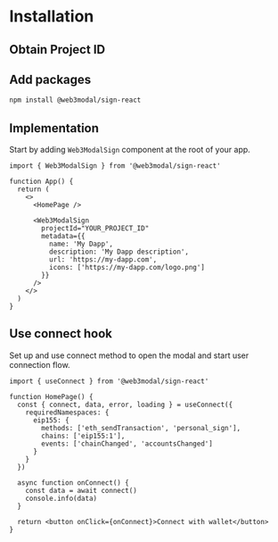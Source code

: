 
# Installation

<SignApiAbout />

## Obtain Project ID

<ObtainProjectIdPartial />

## Add packages

```bash npm2yarn
npm install @web3modal/sign-react
```

## Implementation

Start by adding `Web3ModalSign` component at the root of your app.

```tsx
import { Web3ModalSign } from '@web3modal/sign-react'

function App() {
  return (
    <>
      <HomePage />

      <Web3ModalSign
        projectId="YOUR_PROJECT_ID"
        metadata={{
          name: 'My Dapp',
          description: 'My Dapp description',
          url: 'https://my-dapp.com',
          icons: ['https://my-dapp.com/logo.png']
        }}
      />
    </>
  )
}
```

## Use connect hook

Set up and use connect method to open the modal and start user connection flow.

```tsx
import { useConnect } from '@web3modal/sign-react'

function HomePage() {
  const { connect, data, error, loading } = useConnect({
    requiredNamespaces: {
      eip155: {
        methods: ['eth_sendTransaction', 'personal_sign'],
        chains: ['eip155:1'],
        events: ['chainChanged', 'accountsChanged']
      }
    }
  })

  async function onConnect() {
    const data = await connect()
    console.info(data)
  }

  return <button onClick={onConnect}>Connect with wallet</button>
}
```

